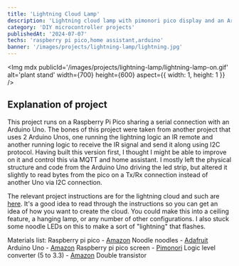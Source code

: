 ```yaml
---
title: 'Lightning Cloud Lamp'
description: 'Lightning cloud lamp with pimonori pico display and an Arduino Uno that runs on MQTT and integrates with Home Assistant'
category: 'DIY microcontroller projects'
publishedAt: '2024-07-07'
techs: 'raspberry pi pico,home assistant,arduino'
banner: '/images/projects/lightning-lamp/lightning.jpg'
---
```


>

<Img
  mdx
  publicId='/images/projects/lightning-lamp/lightning-lamp-on.gif'
  alt='plant stand'
  width={700}
  height={600}
  aspect={{ width: 1, height: 1 }}
/>

## Explanation of project

This project runs on a Raspberry Pi Pico sharing a serial connection with an Arduino Uno. The bones of this project
were taken from another project that uses 2 Arduino Unos, one running the lightning logic an IR remote and another
running logic to receive the IR signal and send it along using I2C protocol. Having built this version first, I thought
I might be able to improve on it and control this via MQTT and home assistant. I mostly left the physical structure and
code from the Arduino Uno driving the led strip, but altered it slightly to read bytes from the pico on a Tx/Rx connection
instead of another Uno via I2C connection.

The relevant project instructions are for the lightning cloud and such are [here](https://www.makeuseof.com/tag/build-cloud-lamp-sound-reactive-lightning/).
It's a good idea to read through the instructions so you can get an idea of how you want to create the cloud. You could make this
into a ceiling feature, a hanging lamp, or any number of other configurations. I also stuck some noodle LEDs on this to make a
sort of "lightning" that flashes.

Materials list:
Raspberry pi pico - [Amazon]()
Noodle noodles - [Adafruit]()
Arduino Uno - [Amazon]()
Raspberry pi pico screen - [Pimonori]()
Logic level converter (5 to 3.3) - [Amazon]()
Double transistor
